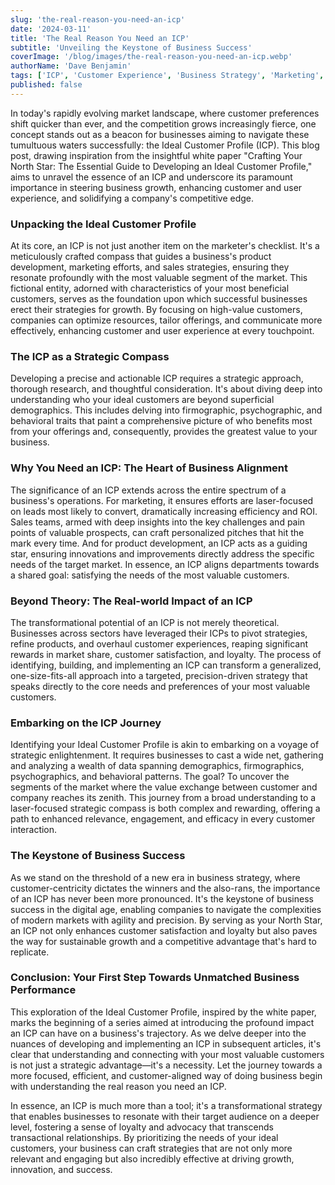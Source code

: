 ```yaml
---
slug: 'the-real-reason-you-need-an-icp'
date: '2024-03-11'
title: 'The Real Reason You Need an ICP'
subtitle: 'Unveiling the Keystone of Business Success'
coverImage: '/blog/images/the-real-reason-you-need-an-icp.webp'
authorName: 'Dave Benjamin'
tags: ['ICP', 'Customer Experience', 'Business Strategy', 'Marketing', 'Sales']
published: false
---
```


In today's rapidly evolving market landscape, where customer preferences shift quicker than ever, and the competition grows increasingly fierce, one concept stands out as a beacon for businesses aiming to navigate these tumultuous waters successfully: the Ideal Customer Profile (ICP). This blog post, drawing inspiration from the insightful white paper "Crafting Your North Star: The Essential Guide to Developing an Ideal Customer Profile," aims to unravel the essence of an ICP and underscore its paramount importance in steering business growth, enhancing customer and user experience, and solidifying a company's competitive edge.

### Unpacking the Ideal Customer Profile

At its core, an ICP is not just another item on the marketer's checklist. It's a meticulously crafted compass that guides a business's product development, marketing efforts, and sales strategies, ensuring they resonate profoundly with the most valuable segment of the market. This fictional entity, adorned with characteristics of your most beneficial customers, serves as the foundation upon which successful businesses erect their strategies for growth. By focusing on high-value customers, companies can optimize resources, tailor offerings, and communicate more effectively, enhancing customer and user experience at every touchpoint.

### The ICP as a Strategic Compass

Developing a precise and actionable ICP requires a strategic approach, thorough research, and thoughtful consideration. It's about diving deep into understanding who your ideal customers are beyond superficial demographics. This includes delving into firmographic, psychographic, and behavioral traits that paint a comprehensive picture of who benefits most from your offerings and, consequently, provides the greatest value to your business.

### Why You Need an ICP: The Heart of Business Alignment

The significance of an ICP extends across the entire spectrum of a business's operations. For marketing, it ensures efforts are laser-focused on leads most likely to convert, dramatically increasing efficiency and ROI. Sales teams, armed with deep insights into the key challenges and pain points of valuable prospects, can craft personalized pitches that hit the mark every time. And for product development, an ICP acts as a guiding star, ensuring innovations and improvements directly address the specific needs of the target market. In essence, an ICP aligns departments towards a shared goal: satisfying the needs of the most valuable customers.

### Beyond Theory: The Real-world Impact of an ICP

The transformational potential of an ICP is not merely theoretical. Businesses across sectors have leveraged their ICPs to pivot strategies, refine products, and overhaul customer experiences, reaping significant rewards in market share, customer satisfaction, and loyalty. The process of identifying, building, and implementing an ICP can transform a generalized, one-size-fits-all approach into a targeted, precision-driven strategy that speaks directly to the core needs and preferences of your most valuable customers.

### Embarking on the ICP Journey

Identifying your Ideal Customer Profile is akin to embarking on a voyage of strategic enlightenment. It requires businesses to cast a wide net, gathering and analyzing a wealth of data spanning demographics, firmographics, psychographics, and behavioral patterns. The goal? To uncover the segments of the market where the value exchange between customer and company reaches its zenith. This journey from a broad understanding to a laser-focused strategic compass is both complex and rewarding, offering a path to enhanced relevance, engagement, and efficacy in every customer interaction.

### The Keystone of Business Success

As we stand on the threshold of a new era in business strategy, where customer-centricity dictates the winners and the also-rans, the importance of an ICP has never been more pronounced. It's the keystone of business success in the digital age, enabling companies to navigate the complexities of modern markets with agility and precision. By serving as your North Star, an ICP not only enhances customer satisfaction and loyalty but also paves the way for sustainable growth and a competitive advantage that's hard to replicate.

### Conclusion: Your First Step Towards Unmatched Business Performance

This exploration of the Ideal Customer Profile, inspired by the white paper, marks the beginning of a series aimed at introducing the profound impact an ICP can have on a business's trajectory. As we delve deeper into the nuances of developing and implementing an ICP in subsequent articles, it's clear that understanding and connecting with your most valuable customers is not just a strategic advantage—it's a necessity. Let the journey towards a more focused, efficient, and customer-aligned way of doing business begin with understanding the real reason you need an ICP.

In essence, an ICP is much more than a tool; it's a transformational strategy that enables businesses to resonate with their target audience on a deeper level, fostering a sense of loyalty and advocacy that transcends transactional relationships. By prioritizing the needs of your ideal customers, your business can craft strategies that are not only more relevant and engaging but also incredibly effective at driving growth, innovation, and success.
